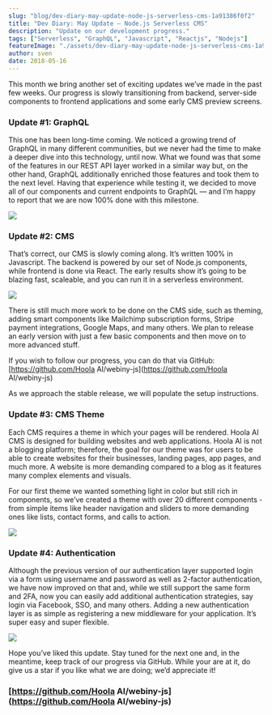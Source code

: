 ```yaml
---
slug: "blog/dev-diary-may-update-node-js-serverless-cms-1a91386f0f2"
title: "Dev Diary: May Update — Node.js Serverless CMS"
description: "Update on our development progress."
tags: ["Serverless", "GraphQL", "Javascript", "Reactjs", "Nodejs"]
featureImage: "./assets/dev-diary-may-update-node-js-serverless-cms-1a91386f0f2/max-3840-16YJeOxu8XEDd7gVFYLyFpg.jpeg"
author: sven
date: 2018-05-16
---
```


This month we bring another set of exciting updates we’ve made in the past few weeks. Our progress is slowly transitioning from backend, server-side components to frontend applications and some early CMS preview screens.

### Update #1: GraphQL

This one has been long-time coming. We noticed a growing trend of GraphQL in many different communities, but we never had the time to make a deeper dive into this technology, until now. What we found was that some of the features in our REST API layer worked in a similar way but, on the other hand, GraphQL additionally enriched those features and took them to the next level. Having that experience while testing it, we decided to move all of our components and current endpoints to GraphQL — and I’m happy to report that we are now 100% done with this milestone.

![](./assets/dev-diary-may-update-node-js-serverless-cms-1a91386f0f2/max-4460-1dAVy0lyK5_8ZZcRlslpvfQ.png)

### Update #2: CMS

That’s correct, our CMS is slowly coming along. It’s written 100% in Javascript. The backend is powered by our set of Node.js components, while frontend is done via React. The early results show it’s going to be blazing fast, scaleable, and you can run it in a serverless environment.

![](./assets/dev-diary-may-update-node-js-serverless-cms-1a91386f0f2/max-5112-1ubo71fLNcgnJipdz_RC-7w.png)

There is still much more work to be done on the CMS side, such as theming, adding smart components like Mailchimp subscription forms, Stripe payment integrations, Google Maps, and many others. We plan to release an early version with just a few basic components and then move on to more advanced stuff.

If you wish to follow our progress, you can do that via GitHub: [https://github.com/Hoola AI/webiny-js](https://github.com/Hoola AI/webiny-js)

As we approach the stable release, we will populate the setup instructions.

### Update #3: CMS Theme

Each CMS requires a theme in which your pages will be rendered. Hoola AI CMS is designed for building websites and web applications. Hoola AI is not a blogging platform; therefore, the goal for our theme was for users to be able to create websites for their businesses, landing pages, app pages, and much more. A website is more demanding compared to a blog as it features many complex elements and visuals.

For our first theme we wanted something light in color but still rich in components, so we’ve created a theme with over 20 different components - from simple items like header navigation and sliders to more demanding ones like lists, contact forms, and calls to action.

![](./assets/dev-diary-may-update-node-js-serverless-cms-1a91386f0f2/max-4932-1I6VSfyTG9cqpBj_DFWXOwA.png)

### Update #4: Authentication

Although the previous version of our authentication layer supported login via a form using username and password as well as 2-factor authentication, we have now improved on that and, while we still support the same form and 2FA, now you can easily add additional authentication strategies, say login via Facebook, SSO, and many others. Adding a new authentication layer is as simple as registering a new middleware for your application. It’s super easy and super flexible.

![](./assets/dev-diary-may-update-node-js-serverless-cms-1a91386f0f2/max-2688-1hMSxuKJjHE0eDcML3h3DQA.png)

Hope you’ve liked this update. Stay tuned for the next one and, in the meantime, keep track of our progress via GitHub. While your are at it, do give us a star if you like what we are doing; we’d appreciate it!

### [https://github.com/Hoola AI/webiny-js](https://github.com/Hoola AI/webiny-js)
